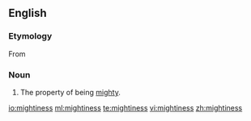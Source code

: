 ==English==

===Etymology===
From {{suffix|mighty|ness|lang=en}}

===Noun===
{{en-noun|-}}

#The property of being [[mighty]].

[[io:mightiness]]
[[ml:mightiness]]
[[te:mightiness]]
[[vi:mightiness]]
[[zh:mightiness]]